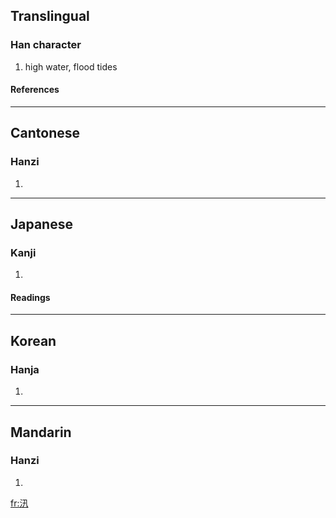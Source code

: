 ==Translingual==
===Han character===
{{Han char|rn=85|rad=水|as=03|sn=6|four=3711<sub>0</sub>|canj=水弓十 (ENJ)}}
# high water, flood tides
====References====
{{Han ref|kx=0605.160|dkj=17135|dj=0999.070|hdz=31554.070|uh=6C5B|ud=27739|bh=A6C4|bd=42692}}

----
==Cantonese==
===Hanzi===
{{yue-hanzi|jyut=|y=seun3}}
# {{defn|Cantonese}}

----
==Japanese==
===Kanji===
{{ja-kanji|grade=|rs=水03}}
# {{defn|Japanese}} 
====Readings====
{{ja-readings|on=[[しん]] (shin), [[さん]] (san), [[しゃ]] (sha)|kun=[[そそぐ]] (sosogu)}}

----
==Korean==
===Hanja===
{{ko-hanja|hangeul=신|eumhun=|rv=sin|mr=sin|y=sin}}
# {{defn|Korean}}

----
==Mandarin==
===Hanzi===
{{cmn-hanzi|pin=[[chè]] (che4), [[tuó]] (tuo2), [[xùn]] (xun4)|wg=ch'e<sup>4</sup>, t'o<sup>2</sup>, hsün<sup>4</sup>}}
# {{defn|Mandarin}}

[[fr:汛]]